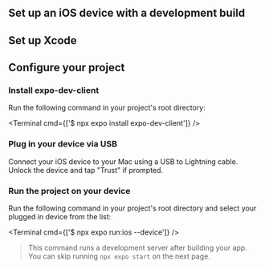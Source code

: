 


## Set up an iOS device with a development build

<BuildEnvironmentSwitch />

## Set up Xcode

<XcodeInstructions />

## Configure your project

<Step label="1">

### Install expo-dev-client

Run the following command in your project's root directory:

<Terminal cmd={['$ npx expo install expo-dev-client']} />

</Step>

<Step label="2">

### Plug in your device via USB

Connect your iOS device to your Mac using a USB to Lightning cable. Unlock the device and tap "Trust" if prompted.

</Step>

<Step label="3">

### Run the project on your device

Run the following command in your project's root directory and select your plugged in device from the list:

<Terminal cmd={['$ npx expo run:ios --device']} />

> This command runs a development server after building your app. You can skip running `npx expo start` on the next page.

</Step>
